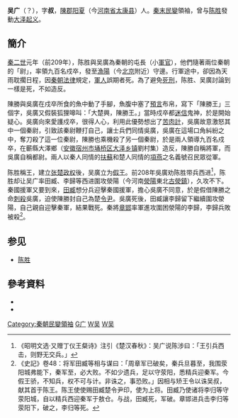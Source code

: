 
{{Infobox_Person
| name =吴广
|image=
| caption=
|box_width=170px
|occupation= [[张楚政权|张楚政权]][[假王|假王]]
| period =前3世纪
|birth_name=
| other_names =吴叔
| Sex =男
|birth_date=前3世纪
|birth_place=[[秦朝|秦朝]][[陳郡|陳郡]][[阳夏|阳夏]]
|death_date=前208年
|death_place=[[秦朝|秦朝]]滎陽
| nationality = [[张楚政权|张楚政权]]
| residence =
| party =
| religion =
| spouse = 
| relatives =
|education=
| past =農民<br>秦兵<br>叛亂軍首[[假王|假王]]
| work =
| award = 
}}
'''吴广'''（？{{bd|||前208年|catIdx=W吴广}}），字'''叔'''，[[陳郡|陳郡]][[阳夏|阳夏]]（今[[河南省|河南省]][[太康县|太康县]]）人。[[秦末民變|秦末民變]]領袖，曾与[[陈胜|陈胜]]發動[[大泽起义|大泽起义]]。

== 簡介 ==
[[秦二世|秦二世]]元年（前209年），陈胜與吴廣為秦朝的屯長（小[[軍官|軍官]]），他們隨著兩位秦朝的「尉」，率領九百名戍卒，發至[[漁陽郡|漁陽]]（今[[北京|北京]]附近）守邊。行軍途中，卻因為天雨耽擱日程，因[[秦朝|秦朝]][[法律|法律]]規定，[[軍人|軍人]]誤期者死。為了避免[[死刑|死刑]]，陈胜、吴廣討論到一樣是死，不如造反。

陳勝與吳廣在戍卒所食的魚中動了手腳，魚腹中塞了[[預言|預言]]布帛，寫下「陳勝王」三個字，吳廣又假裝狐狸嗥叫：「大楚興，陳勝王。」當時戍卒都[[迷信|迷信]]鬼神，於是開始疑心。吳廣向來愛護戍卒，很得人心，利用此優勢想出了[[苦肉計|苦肉計]]，吳廣故意激怒其中一個秦尉，引致該秦尉鞭打自己，讓士兵們同情吳廣，吳廣在這場口角糾紛之中，奪刀殺了這一位秦尉，陳勝也乘機殺了另一個秦尉，於是兩人領導九百名戍卒，在蘄縣大澤鄉（[[安徽|安徽]][[宿州市|宿州市]][[埇桥区|埇桥区]][[大泽乡镇|大泽乡镇]]劉村集）造反，陳勝自稱將軍，而吳廣自稱都尉。兩人以秦人同情的[[扶蘇|扶蘇]]和楚人同情的[[項燕|項燕]]之名義號召民眾從軍。

陈胜稱王，建立[[张楚政权|张楚政权]]後，吴廣立为[[假王|假王]]。前208年吳廣劝陈胜带兵西进<ref>《昭明文选·又赠丁仪王粲诗》注引《楚汉春秋》：吴广说陈涉曰：「王引兵西击，则野无交兵。」</ref>，陈胜却让吴广率田臧、李歸等西进圍攻滎陽（今河南[[滎陽|滎陽]]東北[[古滎鎮|古滎鎮]]），久攻不下。秦國援軍又要到來，[[田臧|田臧]]想分兵迎擊秦國援軍，擔心吳廣不同意，於是假借陳勝之命[[刺殺|刺殺]]吳廣，迫使陳勝封自己為楚[[令尹|令尹]]。吳廣死後，田臧讓李歸留下繼續圍攻滎陽，自己親自迎擊秦軍，結果戰死。秦將[[章邯|章邯]]率軍進攻圍困滎陽的李歸，李歸兵敗被殺<ref>《史記》卷48：将军田臧等相与谋曰：「周章军已破矣，秦兵旦暮至，我围荥阳城弗能下，秦军至，必大败。不如少遗兵，足以守荥阳，悉精兵迎秦军。今假王骄，不知兵，权不可与计。非诛之，事恐败。」因相与矫王令以诛吴叔，献其首于陈王。陈王使使赐田臧楚令尹印，使为上将。田臧乃使诸将李归等守荥阳城，自以精兵西迎秦军于敖仓。与战，田臧死，军破。章邯进兵击李归等荥阳下，破之，李归等死。</ref>。

==参见==
*[[陈胜|陈胜]]

==參考資料==
*{{wikisource history link|史記|048}}
*{{wikisource history link|漢書|031|陳勝}}

{{秦末汉初人物}}
{{中国农民起义领袖}}

[[Category:秦朝民變領袖|Category:秦朝民變領袖]]
[[Category:吴姓|G广]]
[[Category:秦末遇刺身亡者|W吴]]
[[Category:太康人|W吴]]
